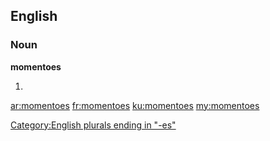 ==English==

===Noun===
'''momentoes'''

# {{plural of|momento}}

[[Category:English plurals ending in "-es"]]

[[ar:momentoes]]
[[fr:momentoes]]
[[ku:momentoes]]
[[my:momentoes]]